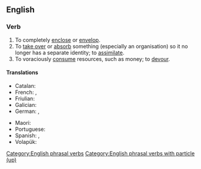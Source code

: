 ==English==

===Verb===
{{en-verb|swallows up|swallowing up|swallowed up}}

# To completely [[enclose]] or [[envelop]].
# To [[take over]] or [[absorb]] something (especially an organisation) so it no longer has a separate identity; to [[assimilate]].
# To voraciously [[consume]] resources, such as money; to [[devour]].

====Translations====
{{trans-top|completely enclose or envelop}}
* Catalan: {{t+|ca|abismar}}
* French: {{t+|fr|engloutir}}, {{t+|fr|engouffrer}}
* Friulian: {{t|fur|gloti}}
* Galician: {{t+|gl|abismar}}
* German: {{t+|de|verschlucken}}, {{t+|de|verschlingen}}
{{trans-mid}}
* Maori: {{t|mi|whakangami}}
* Portuguese: {{t+|pt|abismar}}
* Spanish: {{t+|es|abismar}}, {{t+|es|tragar}}
* Volapük: {{t+|vo|luslugön}}
{{trans-bottom}}

[[Category:English phrasal verbs]]
[[Category:English phrasal verbs with particle (up)]]